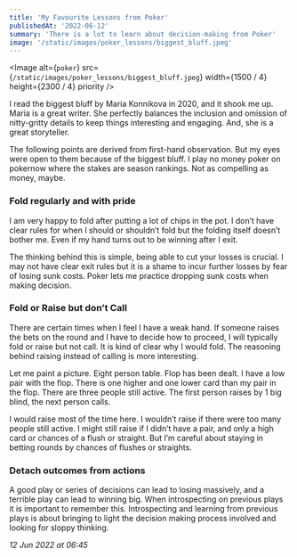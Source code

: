```yaml
---
title: 'My Favourite Lessons from Poker'
publishedAt: '2022-06-12'
summary: 'There is a lot to learn about decision-making from Poker'
image: '/static/images/poker_lessons/biggest_bluff.jpeg'
---
```


<Image
  alt={`poker`}
  src={`/static/images/poker_lessons/biggest_bluff.jpeg`}
  width={1500 / 4}
  height={2300 / 4}
  priority
/>

I read the biggest bluff by Maria Konnikova in 2020, and it shook me up. Maria is a great writer. She perfectly balances the inclusion and omission of nitty-gritty details to keep things interesting and engaging. And, she is a great storyteller.

The following points are derived from first-hand observation. But my eyes were open to them because of the biggest bluff. I play no money poker on pokernow where the stakes are season rankings. Not as compelling as money, maybe.

### Fold regularly and with pride
I am very happy to fold after putting a lot of chips in the pot. I don’t have clear rules for when I should or shouldn’t fold but the folding itself doesn’t bother me. Even if my hand turns out to be winning after I exit.

The thinking behind this is simple, being able to cut your losses is crucial.  I may not have clear exit rules but it is a shame to incur further losses by fear of losing sunk costs. Poker lets me practice dropping sunk costs when making decision.

### Fold or Raise but don’t Call
There are certain times when I feel I have a weak hand. If someone raises the bets on the round and I have to decide how to proceed, I will typically fold or raise but not call. It is kind of clear why I would fold. The reasoning behind raising instead of calling is more interesting.

Let me paint a picture. Eight person table. Flop has been dealt. I have a low pair with the flop. There is one higher and one lower card than my pair in the flop. There are three people still active. The first person raises by 1 big blind, the next person calls.

I would raise most of the time here. I wouldn’t raise if there were too many people still active. I might still raise if I didn’t have a pair, and only a high card or chances of a flush or straight. But I’m careful about staying in betting rounds by chances of flushes or straights.

### Detach outcomes from actions
A good play or series of decisions can lead to losing massively, and a terrible play can lead to winning big. When introspecting on previous plays it is important to remember this. Introspecting and learning from previous plays is about bringing to light the decision making process involved and looking for sloppy thinking.

_12 Jun 2022 at 06:45_